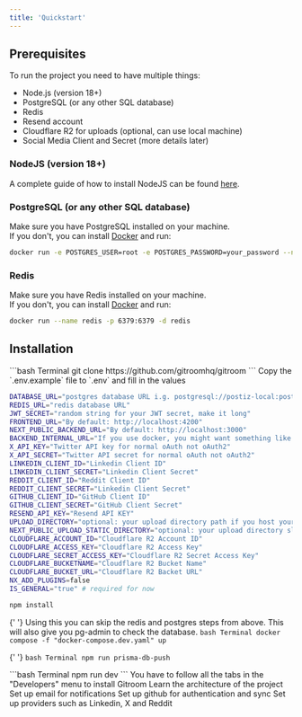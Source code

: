 ```yaml
---
title: 'Quickstart'
---
```


## Prerequisites

To run the project you need to have multiple things:

- Node.js (version 18+)
- PostgreSQL (or any other SQL database)
- Redis
- Resend account
- Cloudflare R2 for uploads (optional, can use local machine)
- Social Media Client and Secret (more details later)

### NodeJS (version 18+)

A complete guide of how to install NodeJS can be found [here](https://nodejs.org/en/download/).

### PostgreSQL (or any other SQL database)

Make sure you have PostgreSQL installed on your machine.<br />
If you don't, you can install [Docker](https://www.docker.com/products/docker-desktop) and run:

```bash
docker run -e POSTGRES_USER=root -e POSTGRES_PASSWORD=your_password --name postgres -p 5432:5432 -d postgres
```

### Redis

Make sure you have Redis installed on your machine.<br />
If you don't, you can install [Docker](https://www.docker.com/products/docker-desktop) and run:

```bash
docker run --name redis -p 6379:6379 -d redis
```

## Installation

<Steps>
  <Step title="Clone the repository">
```bash Terminal
git clone https://github.com/gitroomhq/gitroom
```
  </Step>

  <Step title="Copy environment variables">
Copy the `.env.example` file to `.env` and fill in the values

```bash .env
DATABASE_URL="postgres database URL i.g. postgresql://postiz-local:postiz-local-pwd@0.0.0.0:5432/postiz-db-local"
REDIS_URL="redis database URL"
JWT_SECRET="random string for your JWT secret, make it long"
FRONTEND_URL="By default: http://localhost:4200"
NEXT_PUBLIC_BACKEND_URL="By default: http://localhost:3000"
BACKEND_INTERNAL_URL="If you use docker, you might want something like: http://backend:3000"
X_API_KEY="Twitter API key for normal oAuth not oAuth2"
X_API_SECRET="Twitter API secret for normal oAuth not oAuth2"
LINKEDIN_CLIENT_ID="Linkedin Client ID"
LINKEDIN_CLIENT_SECRET="Linkedin Client Secret"
REDDIT_CLIENT_ID="Reddit Client ID"
REDDIT_CLIENT_SECRET="Linkedin Client Secret"
GITHUB_CLIENT_ID="GitHub Client ID"
GITHUB_CLIENT_SECRET="GitHub Client Secret"
RESEND_API_KEY="Resend API KEY"
UPLOAD_DIRECTORY="optional: your upload directory path if you host your files locally"
NEXT_PUBLIC_UPLOAD_STATIC_DIRECTORY="optional: your upload directory slug if you host your files locally"
CLOUDFLARE_ACCOUNT_ID="Cloudflare R2 Account ID"
CLOUDFLARE_ACCESS_KEY="Cloudflare R2 Access Key"
CLOUDFLARE_SECRET_ACCESS_KEY="Cloudflare R2 Secret Access Key"
CLOUDFLARE_BUCKETNAME="Cloudflare R2 Bucket Name"
CLOUDFLARE_BUCKET_URL="Cloudflare R2 Backet URL"
NX_ADD_PLUGINS=false
IS_GENERAL="true" # required for now
```

  </Step>

  <Step title="Install the dependencies">

```bash Terminal
npm install
```

  </Step>

{' '}
<Step title="Setup postgres & redis via docker compose">
  Using this you can skip the redis and postgres steps from above. This will
  also give you pg-admin to check the database. ```bash Terminal docker compose
  -f "docker-compose.dev.yaml" up ```
</Step>

{' '}
<Step title="Generate the prisma client and run the migrations">
  ```bash Terminal npm run prisma-db-push ```
</Step>

  <Step title="Run the project">
```bash Terminal
npm run dev
```
  </Step>
</Steps>
You have to follow all the tabs in the "Developers" menu to install Gitroom

<CardGroup cols={2}>
  <Card title="How it works" icon="screwdriver-wrench" href="/howitworks">
    Learn the architecture of the project
  </Card>
  <Card title="Email notifications" icon="envelope" href="/emails">
    Set up email for notifications
  </Card>
  <Card title="GitHub" icon="code-branch" href="/github">
    Set up github for authentication and sync
  </Card>
  <Card title="Providers" icon="linkedin" href="/providers/x/x">
    Set up providers such as Linkedin, X and Reddit
  </Card>
</CardGroup>
